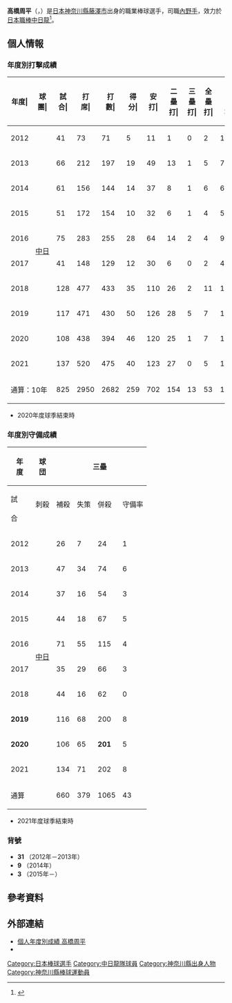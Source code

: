{{Infobox NPB player|
|name=高橋周平|
|image=CD-Syuuhei-Takahashi20130306.jpg|
|width=300|
|position=內野手|
|team=中日龍|
|number=3|
|bats=左|
|throws=右|
|birthdate={{birth_date_and_age|1994|1|18|mf=y}}|
|birthplace={{JPN}}[[神奈川縣|神奈川縣]][[藤澤市|藤澤市]]|
|debutdate=3月31日
|debutyear=2012年
|debutteam=中日龍
|statyear=2021年球季
|stat1label=打擊率
|stat1value=0.262
|stat2label=全壘打
|stat2value=53
|stat3label=打點
|stat3value=314
|stat4label=盜壘
|stat4value=7
|teams=<nowiki></nowiki>
* [[東海大學附屬甲府高等學校|東海大學甲府高等學校]]
* [[中日龍|中日龍]]（2012年－）
}}

'''高橋周平'''（{{jpn|j=高橋 周平|hg=たかはし しゅうへい|rm=Takahashi Shuhei}}，{{bd|1994年|1月18日||catIdx=Takahashi, Shuhei}}）是[[日本|日本]][[神奈川縣|神奈川縣]][[藤澤市|藤澤市]]出身的職業棒球選手，司職[[內野手|內野手]]，效力於[[日本職棒|日本職棒]][[中日龍|中日龍]]<ref>{{cite web|url=https://www.sponichi.co.jp/baseball/news/2012/06/18/kiji/K20120618003492830.html|title=高橋周　18歳４カ月は最年少アーチ　中日では森野以来の高卒１年目本塁打|publisher=Sponichi|date=2012-06-18}}</ref>。

== 個人情報 ==
=== 年度別打擊成績 ===
{| class="wikitable" style="text-align:right; font-size:small"
|-bgcolor="#efefef"
!年度|!!球團|!!試合|!!打<br>席|!!打<br>數|!!得分|!!安打|!!二<br>壘<br>打|!!三<br>壘<br>打|!!全<br>壘<br>打|!!壘<br>打<br>數|!!打點|!!盜壘|!!盜<br>壘<br>刺|!!觸擊|!!犧<br>牲<br>打|!!保送|!!敬遠|!!觸身|!!三振|!!雙殺|!!打<br>擊<br>率|!!上<br>壘<br>率|!!長<br>打<br>率|!!OPS
|-
|style="text-align:center;"|2012
|rowspan="10" style="text-align:center; white-space:nowrap;"|[[中日龍|中日]]
|41||73||71||5||11||1||0||2||18||3||0||0||0||0||2||0||0||18||2||.155||.178||.254||.432
|-
|style="text-align:center;"|2013
|66||212||197||19||49||13||1||5||79||27||0||0||2||1||11||2||1||34||2||.249||.290||.401||.691
|-
|style="text-align:center;"|2014
|61||156||144||14||37||8||1||6||65||14||0||0||2||2||8||1||0||29||2||.257||.292||.451||.744
|-
|style="text-align:center;"|2015
|51||172||154||10||32||6||1||4||52||18||2||1||1||0||16||0||1||42||5||.208||.287||.338||.624
|-
|style="text-align:center;"|2016
|75||283||255||28||64||14||2||4||94||29||0||1||1||1||22||0||4||84||7||.251||.319||.369||.688
|-
|style="text-align:center;"|2017
|41||148||129||12||30||6||0||2||42||10||0||2||1||3||15||0||0||31||3||.233||.306||.326||.632
|-
|style="text-align: center;"|2018
|128||477||433||35||110||26||2||11||173||69||0||0||8||3||30||1||3||89||9||.254||.305||.400||.704
|-
|style="text-align:center;"|2019
|117||471||430||50||126||28||5||7||185||59||3||4||5||1||32||7||3||70||10||.293||.345||.430||.776
|-
|style="text-align:center;"|2020
|108||438||394||46||120||25||1||7||168||46||1||1||0||3||39||6||2||70||13||.305||.368||.426||.794
|-
|style="text-align:center;"|2021
|137||520||475||40||123||27||0||5||165||39||1||0||0||4||40||4||1||79||'''21'''||.259||.315||.347||.663
|-
!colspan="2"|通算：10年
|825||2950||2682||259||702||154||13||53||1041||314||7||9||20||18||215||21||15||546||74||.262||.318||.388||.706
|}
* 2020年度球季結束時

=== 年度別守備成績 ===
{|class="wikitable" style="text-align:right; font-size:small; border-collapse:collapse; padding: 1px;"
!rowspan="2"|年<br />度!!rowspan="2"|球<br />団!!colspan="6"|三壘!!colspan="6"|游擊||colspan="6"|二壘!!colspan="6"|一壘
|-style="line-height:1.25em;"
!試<br /><br />合!!刺殺<br /><br />!!補殺<br /><br />!!失策<br /><br />!!併殺<br /><br />!!守備率<br /><br />!!試<br /><br />合!!刺<br /><br />殺!!補<br /><br />殺!!失<br /><br />策!!併<br /><br />殺!!守<br />備<br />率!!試<br /><br />合!!刺<br /><br />殺!!補<br /><br />殺!!失<br /><br />策!!併<br /><br />殺!!守<br />備<br />率!!試<br /><br />合!!刺<br /><br />殺!!補<br /><br />殺!!失<br /><br />策!!併<br /><br />殺!!守<br />備<br />率
|-
|style="text-align:center;"|2012
|rowspan="10" style="text-align:center; white-space:nowrap;"|[[中日龍|中日]]
|26||7||24||1||4||.969||colspan="6" style="text-align:center;"|-||colspan="6" style="text-align:center;"|-||colspan="6" style="text-align:center;"|-
|-
|style="text-align:center;"|2013
|47||34||74||6||6||.947||8||6||16||0||3||1.000||colspan="6" style="text-align:center;"|-||colspan="6" style="text-align:center;"|-
|-
|style="text-align:center;"|2014
|37||16||54||3||4||.959||8||1||9||0||0||1.000||colspan="6" style="text-align:center;"|-||colspan="6" style="text-align:center;"|-
|-
|style="text-align:center;"|2015
|44||18||67||5||5||.944||colspan="6" style="text-align:center;"|-||colspan="6" style="text-align:center;"|-||colspan="6" style="text-align:center;"|-
|-
|style="text-align:center;"|2016
|71||55||115||4||14||.977||colspan="6" style="text-align:center;"|-||1||0||2||0||0||1.000||colspan="6" style="text-align:center;"|-
|-
|style="text-align:center;"|2017
|35||29||66||3||7||.969||colspan="6" style="text-align:center;"|-||colspan="6" style="text-align:center;"|-||3||17||3||0||0||1.000
|-
|style="text-align:center;"|2018
|44||16||62||0||3||1.000||colspan="6" style="text-align:center;"|-||99||205||296||7||54||.986||colspan="6" style="text-align:center;"|-
|-
|style="text-align:center;"|'''2019'''
|116||68||200||8||13||.971||colspan="6" style="text-align:center;"|-||colspan="6" style="text-align:center;"|-||colspan="6" style="text-align:center;"|-
|-
|style="text-align:center;"|'''2020'''
|106||65||'''201'''||5||'''18'''||'''.982'''||colspan="6" style="text-align:center;"|-||colspan="6" style="text-align:center;"|-||colspan="6" style="text-align:center;"|-
|-
|style="text-align:center;"|2021
|134||71||202||8||22||.972||colspan="6" style="text-align:center;"|-||colspan="6" style="text-align:center;"|-||colspan="6" style="text-align:center;"|-
|-
!colspan="2"|通算
|660||379||1065||43||96||.971||16||7||25||0||3||1.000||100||205||298||7||54||.986||3||17||3||0||0||1.000
|}
* 2021年度球季結束時

=== 背號 ===
* '''31''' （2012年－2013年）
* '''9''' （2014年）
* '''3''' （2015年－）

== 參考資料 ==
{{reflist}}

== 外部連結 ==
* [https://npb.jp/bis/players/91095135.html 個人年度別成績 高橋周平] {{ja icon}} 
* {{Baseballstats|brm=takaha000shu}}

{{中日龍球團球員名單}}
{{DEFAULTSORT:Takahashi, Shuhei}}
[[Category:日本棒球選手|Category:日本棒球選手]]
[[Category:中日龍隊球員|Category:中日龍隊球員]]
[[Category:神奈川縣出身人物|Category:神奈川縣出身人物]]
[[Category:神奈川縣棒球運動員|Category:神奈川縣棒球運動員]]
